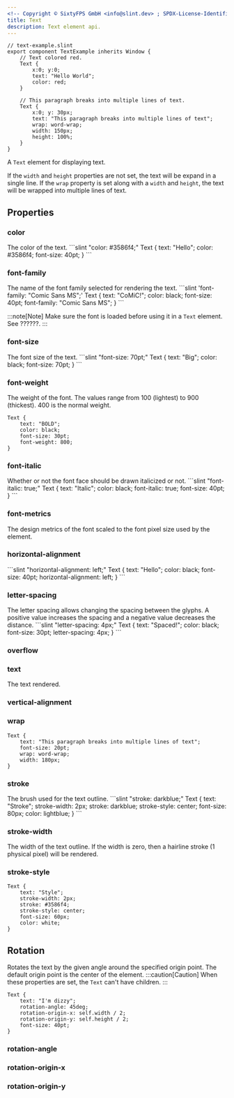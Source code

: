 ```yaml
---
<!-- Copyright © SixtyFPS GmbH <info@slint.dev> ; SPDX-License-Identifier: MIT -->
title: Text
description: Text element api.
---
```





```slint playground
// text-example.slint
export component TextExample inherits Window {
    // Text colored red.
    Text {
        x:0; y:0;
        text: "Hello World";
        color: red;
    }

    // This paragraph breaks into multiple lines of text.
    Text {
        x:0; y: 30px;
        text: "This paragraph breaks into multiple lines of text";
        wrap: word-wrap;
        width: 150px;
        height: 100%;
    }
}
```

A `Text` element for displaying text.

If the `width` and `height` properties are not set, the text will 
be expand in a single line. If the `wrap` property is set along with 
a `width` and `height`, the text will be wrapped into multiple lines
of text.
## Properties

### color

<SlintProperty propName="color" typeName="brush" defaultValue="<depends on theme>"> 
    The color of the text.

<CodeSnippetMD imagePath="/src/assets/generated/text-color.png" needsBackground="true" imageWidth="200" imageHeight="200" imageAlt='text color'>
```slint "color: #3586f4;"
Text {
    text: "Hello";
    color: #3586f4;
    font-size: 40pt;
}
```
</CodeSnippetMD>
</SlintProperty>




### font-family
<SlintProperty propName="font-family" typeName="string" > 
The name of the font family selected for rendering the text.

<CodeSnippetMD imagePath="/src/assets/generated/text-font-family.png" needsBackground="true" imageWidth="200" imageHeight="200" imageAlt='text font-family'>
```slint  'font-family: "Comic Sans MS";'
Text {
    text: "CoMiC!";
    color: black;
    font-size: 40pt;
    font-family: "Comic Sans MS";
}
```
</CodeSnippetMD>

:::note[Note]
  Make sure the font is loaded before using it in a `Text` element.
  See ??????.
:::
</SlintProperty>


### font-size
<SlintProperty propName="font-size" typeName="length"> 
The font size of the text.

<CodeSnippetMD imagePath="/src/assets/generated/text-font-size.png" needsBackground="true" imageWidth="200" imageHeight="200" imageAlt='text font-size'>
```slint "font-size: 70pt;"
Text {
    text: "Big";
    color: black;
    font-size: 70pt;
}
```
</CodeSnippetMD>
</SlintProperty>

### font-weight
<SlintProperty propName="font-weight" typeName="int">  
The weight of the font. The values range from 100 (lightest) to 900 (thickest). 400 is the normal weight.

<CodeSnippetMD imagePath="/src/assets/generated/text-font-weight.png" needsBackground="true" imageWidth="200" imageHeight="200" imageAlt='text font-weight'>

```slint 'font-weight: 800;'
Text {
    text: "BOLD";
    color: black;
    font-size: 30pt;
    font-weight: 800;
}
```
</CodeSnippetMD>
</SlintProperty>

### font-italic
<SlintProperty propName="font-italic" typeName="bool" defaultValue="false" >  
Whether or not the font face should be drawn italicized or not.

<CodeSnippetMD imagePath="/src/assets/generated/text-font-italic.png" needsBackground="true" imageWidth="200" imageHeight="200" imageAlt='text font-family'>
```slint "font-italic: true;"
Text {
    text: "Italic";
    color: black;
    font-italic: true;
    font-size: 40pt;
}
```
</CodeSnippetMD>
</SlintProperty>

### font-metrics
<SlintProperty propName="font-metrics" typeName="struct" structName="FontMetrics">
The design metrics of the font scaled to the font pixel size used by the element.
</SlintProperty>

### horizontal-alignment
<SlintProperty propName="horizontal-alignment" typeName="enum" enumName='TextHorizontalAlignment' > 

<CodeSnippetMD imagePath="/src/assets/generated/text-horizontal-alignment.png" needsBackground="true" imageWidth="200" imageHeight="200"  imageAlt='text-horizontal-alignment'>
```slint "horizontal-alignment: left;"
Text {
    text: "Hello";
    color: black;
    font-size: 40pt;
    horizontal-alignment: left;
}
```
</CodeSnippetMD>
</SlintProperty>

### letter-spacing
<SlintProperty propName="letter-spacing" typeName="length">
The letter spacing allows changing the spacing between the glyphs. A positive value increases the spacing and a negative value decreases the distance.
<CodeSnippetMD imagePath="/src/assets/generated/text-letter-spacing.png" needsBackground="true"  imageWidth="200" imageHeight="200"  imageAlt='text-horizontal-alignment'>
```slint "letter-spacing: 4px;"
Text {
    text: "Spaced!";
    color: black;
    font-size: 30pt;
    letter-spacing: 4px;
}
```
</CodeSnippetMD>
</SlintProperty>

### overflow
<SlintProperty propName="overflow" typeName="enum" enumName="TextOverflow"/> 

### text
<SlintProperty propName="text" typeName="string" defaultValue='""' >
The text rendered.
</SlintProperty>

### vertical-alignment
<SlintProperty propName="vertical-alignment" typeName="enum" enumName="TextVerticalAlignment"/>

### wrap
<SlintProperty propName="wrap" typeName="enum" enumName="TextWrap">


<CodeSnippetMD imagePath="/src/assets/generated/text_wrap.png" needsBackground="true" imageWidth="200" imageHeight="200" imageAlt='wrap'>

```slint "wrap: word-wrap;"
Text {
    text: "This paragraph breaks into multiple lines of text";
    font-size: 20pt;
    wrap: word-wrap;
    width: 180px;
}
```
</CodeSnippetMD>
</SlintProperty>

### stroke
<SlintProperty propName="stroke" typeName="brush">
The brush used for the text outline.
<CodeSnippetMD imagePath="/src/assets/generated/text-stroke.png" needsBackground="true" imageWidth="300" imageHeight="200" imageAlt='text stroke'>
```slint "stroke: darkblue;"
Text {
    text: "Stroke";
    stroke-width: 2px;
    stroke: darkblue;
    stroke-style: center;
    font-size: 80px;
    color: lightblue;
}
```
</CodeSnippetMD>
</SlintProperty>

###  stroke-width
<SlintProperty propName="stroke-width" typeName="length" >
The width of the text outline. If the width is zero, then a hairline stroke (1 physical pixel) will be rendered.
</SlintProperty>

###  stroke-style
<SlintProperty propName="stroke-style" typeName="enum" enumName="TextStrokeStyle">
<CodeSnippetMD imagePath="/src/assets/generated/text-stroke-style.png" needsBackground="true" imageWidth="200" imageHeight="200" imageAlt='stroke-style'>

```slint "stroke-style: center;"
Text {
    text: "Style";
    stroke-width: 2px;
    stroke: #3586f4;
    stroke-style: center;
    font-size: 60px;
    color: white;
}
```
</CodeSnippetMD>
</SlintProperty>

## Rotation

Rotates the text by the given angle around the specified origin point. The default origin point is the center of the element.
:::caution[Caution]
When these properties are set, the `Text` can't have children.
:::

<CodeSnippetMD imagePath="/src/assets/generated/text-rotation.png" imageWidth="200" needsBackground="true" imageHeight="200" imageAlt='rotation properties'>

```slint {3-5}
Text {
    text: "I'm dizzy";
    rotation-angle: 45deg;
    rotation-origin-x: self.width / 2;
    rotation-origin-y: self.height / 2;
    font-size: 40pt;
}
```
</CodeSnippetMD>

### rotation-angle
<SlintProperty propName="rotation-angle" typeName="angle"/>

### rotation-origin-x
<SlintProperty propName="rotation-origin-x" typeName="length"/>

### rotation-origin-y
<SlintProperty propName="rotation-origin-y" typeName="length"/>


